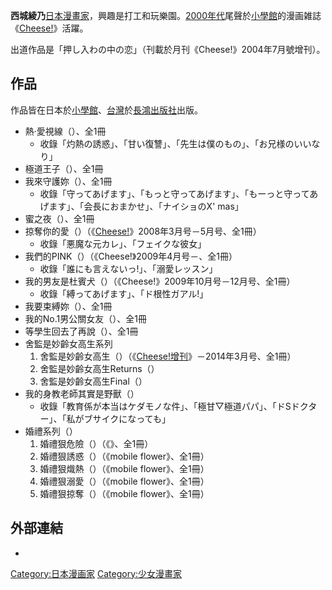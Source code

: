 {{japanese|japanese=西城 綾乃|kana=さいしよ あやの |romaji=Saijo Ayano}}

'''西城綾乃'''{{BD||10月26日|}}[[日本|日本]][[漫畫家|漫畫家]]，興趣是打工和玩樂園。[[2000年代|2000年代]]尾聲於[[小學館|小學館]]的漫画雑誌《[[Cheese!|Cheese!]]》活躍。

出道作品是「押し入わの中の恋」（刊載於月刊《Cheese!》2004年7月號增刊）。

== 作品 ==
作品皆在日本於[[小學館|小學館]]、[[台灣|台灣]]於[[長鴻出版社|長鴻出版社]]出版。
*熱‧愛視線（{{lang-ja|熱・愛視線～瞳で犯して～}}）、全1冊
**收錄「灼熱の誘惑」、「甘い復讐」、「先生は僕のもの」、「お兄様のいいなり」
*極道王子（{{lang-ja|ゴクプリ～極道の王子様～}}）、全1冊
*我來守護妳（{{lang-ja|守ってあげます}}）、全1冊
**收錄「守ってあげます」、「もっと守ってあげます」、「もーっと守ってあげます」、「会長におまかせ」、「ナイショのX' mas」
*蜜之夜（{{lang-ja|蜜の夜}}）、全1冊
*掠奪你的愛（{{lang-ja|奪ってあげます}}）（《[[Cheese!|Cheese!]]》2008年3月号－5月号、全1冊）
**收錄「悪魔な元カレ」、「フェイクな彼女」
*我們的PINK（{{lang-ja|ぼくらのPINK}}）（《Cheese!》2009年4月号－、全1冊）
**收錄「誰にも言えないっ!」、「溺愛レッスン」
*我的男友是杜賓犬（{{lang-ja|彼氏はドーベルマン}}）（《Cheese!》2009年10月号－12月号、全1冊）
**收錄「縛ってあげます」、「ド根性ガアル!」
*我要束縛妳（{{lang-ja|縛ってあげます}}）、全1冊
*我的No.1男公關女友（{{lang-ja|Ｎｏ．１ホストな彼女}}）、全1冊
*等學生回去了再說（{{lang-ja|…子供たちが帰ったあとで}}）、全1冊
*舍監是妙齡女高生系列
*#舍監是妙齡女高生（{{lang-ja|寮母さんは女子高生}}）（《[[Cheese!增刊|Cheese!增刊]]》－2014年3月号、全1冊）
*#舍監是妙齡女高生Returns（{{lang-ja|寮母さんは女子高生　リターンズ}}）
*#舍監是妙齡女高生Final（{{lang-ja|寮母さんは女子高生　Ｆｉｎａｌ}}）
*我的身教老師其實是野獸（{{lang-ja|教育係が本当はケダモノな件}}）
**收錄「教育係が本当はケダモノな件」、「極甘▽極道パパ」、「ドSドクター」、「私がブサイクになっても」
*婚禮系列（{{lang-ja|ブライダルシリーズ}}）
*#婚禮狠危險（{{lang-ja|ブライダルは危険がいっぱい}}）（《{{tsl|ja|モバイルフラワー|mobile flower}}》、全1冊）
*#婚禮狠誘惑（{{lang-ja|ブライダルは誘惑がいっぱい}}）（《mobile flower》、全1冊）
*#婚禮狠熾熱（{{lang-ja|ブライダルは微熱がいっぱい}}）（《mobile flower》、全1冊）
*#婚禮狠溺愛（{{lang-ja|ブライダルは溺愛がいっぱい}}）（《mobile flower》、全1冊）
*#婚禮狠掠奪（{{lang-ja|ブライダルは掠奪がいっぱい}}）（《mobile flower》、全1冊）
==外部連結==
* {{Twitter|tetsukokomuro}}
{{DEFAULTSORT:SAIJO Ayano}}
{{Authority control}}
[[Category:日本漫画家|Category:日本漫画家]]
[[Category:少女漫畫家|Category:少女漫畫家]]